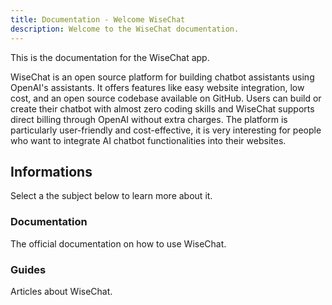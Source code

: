 ```yaml
---
title: Documentation - Welcome WiseChat
description: Welcome to the WiseChat documentation.
---
```


This is the documentation for the WiseChat app.

WiseChat is an open source platform for building chatbot assistants using OpenAI's assistants. It offers features like easy website integration, low cost, and an open source codebase available on GitHub. Users can build or create their chatbot with almost zero coding skills and WiseChat supports direct billing through OpenAI without extra charges. The platform is particularly user-friendly and cost-effective, it is very interesting for people who want to integrate AI chatbot functionalities into their websites.

## Informations

Select a the subject below to learn more about it.

<div className="grid sm:grid-cols-2 gap-4 mt-6">

<Card href="/docs/documentation">

### Documentation

The official documentation on how to use WiseChat.

</Card>

<Card href="/guides">

### Guides

Articles about WiseChat.

</Card>


</div>
